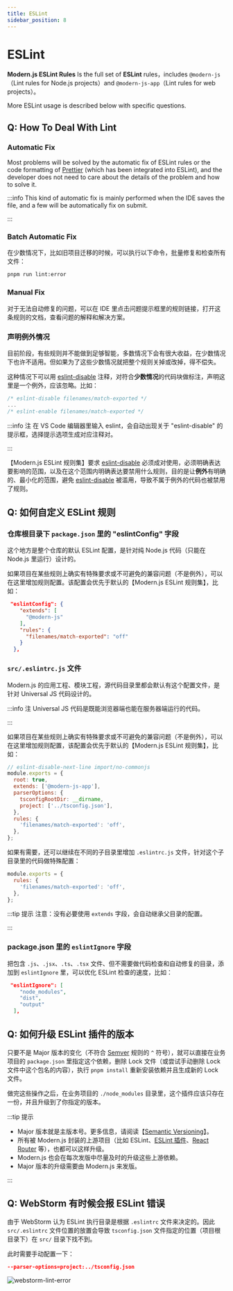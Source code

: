```yaml
---
title: ESLint
sidebar_position: 8
---
```

# ESLint

**Modern.js ESLint Rules** Is the full set of **ESLint** rules，includes `@modern-js` （Lint rules for Node.js projects）and `@modern-js-app`（Lint rules for web projects）。

More ESLint usage is described below with specific questions.

## Q: How To Deal With Lint

### Automatic Fix

Most problems will be solved by the automatic fix of ESLint rules or the code formatting of [Prettier](https://prettier.io/) (which has been integrated into ESLint), and the developer does not need to care about the details of the problem and how to solve it.

:::info
This kind of automatic fix is mainly performed when the IDE saves the file, and a few will be automatically fix on submit.

:::

### Batch Automatic Fix

在少数情况下，比如旧项目迁移的时候，可以执行以下命令，批量修复和检查所有文件：

```bash
pnpm run lint:error
```

### Manual Fix

对于无法自动修复的问题，可以在 IDE 里点击问题提示框里的规则链接，打开这条规则的文档，查看问题的解释和解决方案。

### 声明例外情况

目前阶段，有些规则并不能做到足够智能，多数情况下会有很大收益，在少数情况下也许不适用。但如果为了这些少数情况就把整个规则关掉或改掉，得不偿失。

这种情况下可以用 [eslint-disable](https://eslint.org/docs/user-guide/configuring/rules#disabling-rules) 注释，对符合**少数情况**的代码块做标注，声明这里是一个例外，应该忽略。比如：

```js
/* eslint-disable filenames/match-exported */
...
/* eslint-enable filenames/match-exported */
```

:::info 注
在 VS Code 编辑器里输入 eslint，会自动出现关于 "eslint-disable" 的提示框，选择提示选项生成对应注释对。

:::

【Modern.js ESLint 规则集】要求 [eslint-disable](https://eslint.org/docs/user-guide/configuring/rules#disabling-rules) 必须成对使用，必须明确表达要影响的范围，以及在这个范围内明确表达要禁用什么规则，目的是让**例外**有明确的、最小化的范围，避免 [eslint-disable](https://eslint.org/docs/user-guide/configuring/rules#disabling-rules) 被滥用，导致不属于例外的代码也被禁用了规则。

## Q: 如何自定义 ESLint 规则

### 仓库根目录下 `package.json` 里的 "eslintConfig" 字段

这个地方是整个仓库的默认 ESLint 配置，是针对纯 Node.js 代码（只能在 Node.js 里运行）设计的。

如果项目在某些规则上确实有特殊要求或不可避免的兼容问题（不是例外），可以在这里增加规则配置。该配置会优先于默认的【Modern.js ESLint 规则集】，比如：

```json
 "eslintConfig": {
    "extends": [
      "@modern-js"
    ],
    "rules": {
      "filenames/match-exported": "off"
    }
  },

```

### `src/.eslintrc.js` 文件

Modern.js 的应用工程、模块工程，源代码目录里都会默认有这个配置文件，是针对 Universal JS 代码设计的。

:::info 注
Universal JS 代码是既能浏览器端也能在服务器端运行的代码。

:::

如果项目在某些规则上确实有特殊要求或不可避免的兼容问题（不是例外），可以在这里增加规则配置，该配置会优先于默认的【Modern.js ESLint 规则集】，比如：

```js
// eslint-disable-next-line import/no-commonjs
module.exports = {
  root: true,
  extends: ['@modern-js-app'],
  parserOptions: {
    tsconfigRootDir: __dirname,
    project: ['../tsconfig.json'],
  },
  rules: {
    'filenames/match-exported': 'off',
  },
};
```

如果有需要，还可以继续在不同的子目录里增加 `.eslintrc.js` 文件，针对这个子目录里的代码做特殊配置：

```js
module.exports = {
  rules: {
    'filenames/match-exported': 'off',
  },
};
```

:::tip 提示
注意：没有必要使用 `extends` 字段，会自动继承父目录的配置。

:::

### package.json 里的 `eslintIgnore` 字段

把包含 `.js`、`.jsx`、`.ts`、`.tsx` 文件、但不需要做代码检查和自动修复的目录，添加到 `eslintIgnore` 里，可以优化 ESLint 检查的速度，比如：

```json
 "eslintIgnore": [
    "node_modules",
    "dist",
    "output"
  ],
```

## Q: 如何升级 ESLint 插件的版本

只要不是 Major 版本的变化（不符合 [Semver](https://semver.org/) 规则的 `^` 符号），就可以直接在业务项目的 `package.json` 里指定这个依赖，删除 Lock 文件（或尝试手动删除 Lock 文件中这个包名的内容），执行 `pnpm install` 重新安装依赖并且生成新的 Lock 文件。

做完这些操作之后，在业务项目的 `./node_modules` 目录里，这个插件应该只存在一份，并且升级到了你指定的版本。

:::tip 提示
- Major 版本就是主版本号。更多信息，请阅读【[Semantic Versioning](https://semver.org/#summary)】。
- 所有被 Modern.js 封装的上游项目（比如 ESLint、[ESLint 插件](https://eslint.org/docs/user-guide/configuring/plugins#plugins)、[React Router](https://reactrouter.com/) 等），也都可以这样升级。
- Modern.js 也会在每次发版中尽量及时的升级这些上游依赖。
- Major 版本的升级需要由 Modern.js 来发版。

:::

## Q: WebStorm 有时候会报 ESLint 错误

由于 WebStorm 认为 ESLint 执行目录是根据 `.eslintrc` 文件来决定的。因此 `src/.eslintrc` 文件位置的放置会导致 `tsconfig.json` 文件指定的位置（项目根目录下）在 `src/` 目录下找不到。

此时需要手动配置一下：

```json
--parser-options=project:../tsconfig.json
```

![webstorm-lint-error](https://lf3-static.bytednsdoc.com/obj/eden-cn/aphqeh7uhohpquloj/modern-js/docs/webstorm-lint-error.png)
